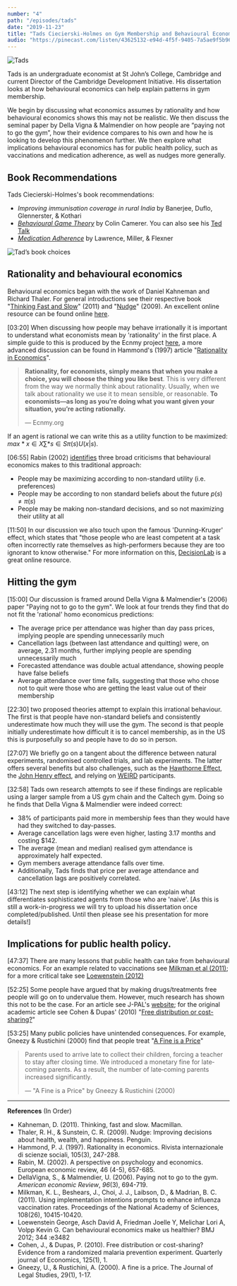 ```yaml
---
number: "4"
path: "/episodes/tads"
date: "2019-11-23"
title: "Tads Ciecierski-Holmes on Gym Membership and Behavioural Economics"
audio: "https://pinecast.com/listen/43625132-e94d-4f5f-9405-7a5ae9f5b967.mp3"
---
```

<img src="tads.jpg" alt="Tads" style="max-width:300px;" />

Tads is an undergraduate economist at St John’s College, Cambridge and current Director of the Cambridge Development Initiative. His dissertation looks at how behavioural economics can help explain patterns in gym membership.

We begin by discussing what economics assumes by rationality and how behavioural economics shows this may not be realistic. We then discuss the seminal paper by Della Vigna & Malmendier on how people are “paying not to go the gym”, how their evidence compares to his own and how he is looking to develop this phenomenon further. We then explore what implications behavioural economics has for public health policy, such as vaccinations and medication adherence, as well as nudges more generally.

## Book Recommendations

Tads Ciecierski-Holmes's book recommendations:

-  *Improving immunisation coverage in rural India* by Banerjee, Duflo, Glennerster, & Kothari
- *[Behavioural Game Theory](https://www.amazon.co.uk/Behavioral-Game-Theory-Experiments-Interaction/dp/0691090394/ref=sr_1_1?keywords=Behavioural+Game+Theory&qid=1579202944&sr=8-1)* by Colin Camerer. You can also see his [Ted Talk](https://www.ted.com/talks/colin_camerer_when_you_re_making_a_deal_what_s_going_on_in_your_brain)
- *[Medication Adherence](https://accp1.onlinelibrary.wiley.com/doi/abs/10.1002/jcph.862)* by Lawrence, Miller, & Flexner

![Tad’s book choices](tads-book-choices.jpg)

## Rationality and behavioural economics

Behavioural economics began with the work of Daniel Kahneman and Richard Thaler. For general introductions see their respective book "[Thinking Fast and Slow](https://www.amazon.co.uk/Thinking-Fast-Slow-Daniel-Kahneman/dp/0141033576/ref=sr_1_1?keywords=thinking+fast+and+slow&qid=1579183148&sr=8-1)" (2011) and "[Nudge](https://www.amazon.co.uk/Nudge-Improving-Decisions-Health-Happiness/dp/0141040017/ref=pd_aw_sbs_14_1/258-7272145-2954334?_encoding=UTF8&pd_rd_i=0141040017&pd_rd_r=85f58bd5-61f2-4b2c-a3e4-907a1d6bbea0&pd_rd_w=qXGS3&pd_rd_wg=t6Q6T&pf_rd_p=0208d703-a674-4413-8899-c3889837d212&pf_rd_r=ANA91KCFAG4KZ629RWZH&psc=1&refRID=ANA91KCFAG4KZ629RWZH)" (2009). An excellent online resource can be found online [here](https://www.behavioraleconomics.com/resources/introduction-behavioral-economics/).

[03:20] When discussing how people may behave irrationally it is important to understand what economists mean by 'rationality' in the first place. A simple guide to this is produced by the Ecnmy project [here](https://www.ecnmy.org/learn/you/choices-behavior/what-is-rationality/), a more advanced discussion can be found in Hammond's (1997) article "[Rationality in Economics](https://web.stanford.edu/~hammond/ratEcon.pdf)".

> **Rationality, for economists, simply means that when you make a choice, you will choose the thing you like best**. This is very different from the way we normally think about rationality. Usually, when we talk about rationality we use it to mean sensible, or reasonable. **To economists—as long as you’re doing what you want given your situation, you’re acting rationally.**
>
> — Ecnmy.org

If an agent is rational we can write this as a utility function to be maximized: $max*{x \in X} \sum*{s \in S} \pi(s)U(x|s)$.

[06:55] Rabin (2002) [identifies](https://www.sciencedirect.com/science/article/pii/S0014292101002070) three broad criticisms that behavioural economics makes to this traditional approach:

- People may be maximizing according to non-standard utility (i.e. preferences)
- People may be according to non standard beliefs about the future $p(s) \neq \pi(s)$
- People may be making non-standard decisions, and so not maximizing their utility at all

[11:50] In our discussion we also touch upon the famous 'Dunning-Kruger' effect, which states that "those people who are least competent at a task often incorrectly rate themselves as high-performers because they are too ignorant to know otherwise." For more information on this, [DecisionLab](https://thedecisionlab.com/biases/dunning-kruger-effect) is a great online resource.

## Hitting the gym

[15:00] Our discussion is framed around Della Vigna & Malmendier's (2006) paper "Paying not to go to the gym". We look at four trends they find that do not fit the 'rational' homo economicus predictions:

- The average price per attendance was higher than day pass prices, implying people are spending unnecessarily much
- Cancellation lags (between last attendance and quitting) were, on average, 2.31 months, further implying people are spending unnecessarily much
- Forecasted attendance was double actual attendance, showing people have false beliefs
- Average attendance over time falls, suggesting that those who chose not to quit were those who are getting the least value out of their membership

[22:30] two proposed theories attempt to explain this irrational behaviour. The first is that people have non-standard beliefs and consistently underestimate how much they will use the gym. The second is that people initially underestimate how difficult it is to cancel membership, as in the US this is purposefully so and people have to do so in person.

[27:07] We briefly go on a tangent about the difference between natural experiments, randomised controlled trials, and lab experiments. The latter offers several benefits but also challenges, such as the [Hawthorne Effect](https://dictionary.apa.org/hawthorne-effect), the [John Henry effect](https://dictionary.apa.org/john-henry-effect), and relying on [WEIRD](https://www.apa.org/monitor/2010/05/weird) participants.

[32:58] Tads own research attempts to see if these findings are replicable using a larger sample from a US gym chain and the Caltech gym. Doing so he finds that Della Vigna & Malmendier were indeed correct:

- 38% of participants paid more in membership fees than they would have had they switched to day-passes.
- Average cancellation lags were even higher, lasting 3.17 months and costing $142.
- The average (mean and median) realised gym attendance is approximately half expected.
- Gym members average attendance falls over time.
- Additionally, Tads finds that price per average attendance and cancellation lags are positively correlated.

[43:12] The next step is identifying whether we can explain what differentiates sophisticated agents from those who are 'naive'. [As this is still a work-in-progress we will try to upload his dissertation once completed/published. Until then please see his presentation for more details!]

## Implications for public health policy.

[47:37] There are many lessons that public health can take from behavioural economics. For an example related to vaccinations see [Milkman et al (2011)](https://www.pnas.org/content/108/26/10415.short); for a more critical take see [Loewenstein (2012)](https://www.bmj.com/content/344/bmj.e3482.short?casa_token=t6gp_Blv9l4AAAAA:5nCAt2X8aLw9zZ9gF3cOMZzRjBKiWYaHST00Q64OWkOn40y-AOgcATMWPnDxz4yMu0bkcVf1XDgL)

[52:25] Some people have argued that by making drugs/treatments free people will go on to undervalue them. However, much research has shown this not to be the case. For an article see J-PAL's [website](https://www.povertyactionlab.org/case-study/preventing-malaria-free-insecticide-treated-bednets); for the original academic article see Cohen & Dupas' (2010) "[Free distribution or cost-sharing?](https://www.povertyactionlab.org/evaluation/free-distribution-or-cost-sharing-evidence-malaria-prevention-experiment-kenya)"

[53:25] Many public policies have unintended consequences. For example, Gneezy & Rustichini (2000) find that people treat "[A Fine is a Price](https://www.journals.uchicago.edu/doi/abs/10.1086/468061)"

> Parents used to arrive late to collect their children, forcing a teacher to stay after closing time. We introduced a monetary fine for late‐coming parents. As a result, the number of late‐coming parents increased significantly. 
>
> — "A Fine is a Price" by Gneezy & Rustichini (2000)

_ _ _

**References** (In Order)

- Kahneman, D. (2011). Thinking, fast and slow. Macmillan.
- Thaler, R. H., & Sunstein, C. R. (2009). Nudge: Improving decisions about health, wealth, and happiness. Penguin.
- Hammond, P. J. (1997). Rationality in economics. Rivista internazionale di scienze sociali, 105(3), 247-288.
- Rabin, M. (2002). A perspective on psychology and economics. European economic review, 46 (4-5), 657-685.
- DellaVigna, S., & Malmendier, U. (2006). Paying not to go to the gym. *American economic Review*, *96*(3), 694-719.
- Milkman, K. L., Beshears, J., Choi, J. J., Laibson, D., & Madrian, B. C. (2011). Using implementation intentions prompts to enhance influenza vaccination rates. Proceedings of the National Academy of Sciences, 108(26), 10415-10420.
- Loewenstein George, Asch David A, Friedman Joelle Y, Melichar Lori A, Volpp Kevin G. Can behavioural economics make us healthier? BMJ 2012; 344 :e3482
- Cohen, J., & Dupas, P. (2010). Free distribution or cost-sharing? Evidence from a randomized malaria prevention experiment. Quarterly journal of Economics, 125(1), 1.
- Gneezy, U., & Rustichini, A. (2000). A fine is a price. The Journal of Legal Studies, 29(1), 1-17.